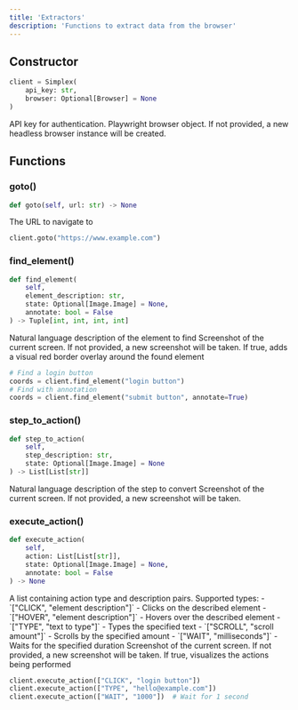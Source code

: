 ```yaml
---
title: 'Extractors'
description: 'Functions to extract data from the browser'
---
```


## Constructor

```python
client = Simplex(
    api_key: str,
    browser: Optional[Browser] = None
)
```

<ParamField path="api_key" type="string" required>
  API key for authentication.
</ParamField>

<ParamField path="browser" type="playwright.sync_api.Browser">
  Playwright browser object. If not provided, a new headless browser instance will be created.
</ParamField>


## Functions
### goto()
```python
def goto(self, url: str) -> None
```

<ParamField path="url" type="string" required>
  The URL to navigate to
</ParamField>

```python
client.goto("https://www.example.com")
```
### find_element()
```python
def find_element(
    self,
    element_description: str,
    state: Optional[Image.Image] = None,
    annotate: bool = False
) -> Tuple[int, int, int, int]
```

<ParamField path="element_description" type="string" required>
  Natural language description of the element to find
</ParamField>

<ParamField path="state" type="Image.Image">
  Screenshot of the current screen. If not provided, a new screenshot will be taken.
</ParamField>

<ParamField path="annotate" type="boolean" default="False">
  If true, adds a visual red border overlay around the found element
</ParamField>

```python
# Find a login button
coords = client.find_element("login button")
# Find with annotation
coords = client.find_element("submit button", annotate=True)
```

### step_to_action()
```python
def step_to_action(
    self,
    step_description: str,
    state: Optional[Image.Image] = None
) -> List[List[str]]
```

<ParamField path="step_description" type="string" required>
  Natural language description of the step to convert
</ParamField>

<ParamField path="state" type="Image.Image">
  Screenshot of the current screen. If not provided, a new screenshot will be taken.
</ParamField>

### execute_action()
```python
def execute_action(
    self,
    action: List[List[str]],
    state: Optional[Image.Image] = None,
    annotate: bool = False
) -> None
```

<ParamField path="action" type="List[List[str]]" required>
  A list containing action type and description pairs. Supported types:
  - `["CLICK", "element description"]` - Clicks on the described element
  - `["HOVER", "element description"]` - Hovers over the described element
  - `["TYPE", "text to type"]` - Types the specified text
  - `["SCROLL", "scroll amount"]` - Scrolls by the specified amount
  - `["WAIT", "milliseconds"]` - Waits for the specified duration
</ParamField>

<ParamField path="state" type="Image.Image">
  Screenshot of the current screen. If not provided, a new screenshot will be taken.
</ParamField>

<ParamField path="annotate" type="boolean" default="false">
  If true, visualizes the actions being performed
</ParamField>

```python
client.execute_action(["CLICK", "login button"])
client.execute_action(["TYPE", "hello@example.com"])
client.execute_action(["WAIT", "1000"])  # Wait for 1 second
```
